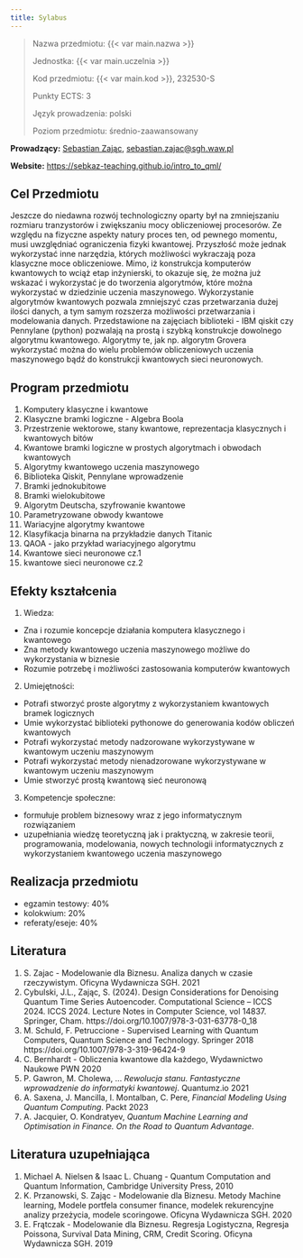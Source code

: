 ```yaml
---
title: Sylabus
---
```


> Nazwa przedmiotu: {{< var main.nazwa >}}
> 
> Jednostka: {{< var main.uczelnia >}}
> 
> Kod przedmiotu: {{< var main.kod >}}, 232530-S
>
> Punkty ECTS: 3
>
> Język prowadzenia: polski
>
> Poziom przedmiotu: średnio-zaawansowany


**Prowadzący:** [Sebastian Zając](https://sebastianzajac.pl), 
  [sebastian.zajac@sgh.waw.pl](mailto:sebastian.zajac@sgh.waw.pl)


**Website:**
  [https://sebkaz-teaching.github.io/intro_to_qml/](https://sebkaz-teaching.github.io/intro_to_qml/)



## Cel Przedmiotu

Jeszcze do niedawna rozwój technologiczny oparty był na zmniejszaniu rozmiaru tranzystorów i zwiększaniu mocy obliczeniowej procesorów. 
Ze względu na fizyczne aspekty natury proces ten, od pewnego momentu, musi uwzględniać ograniczenia fizyki kwantowej. 
Przyszłość może jednak wykorzystać inne narzędzia, których możliwości wykraczają poza klasyczne moce obliczeniowe. 
Mimo, iż konstrukcja komputerów kwantowych to wciąż etap inżynierski, to okazuje się, że można już wskazać i wykorzystać je do tworzenia algorytmów, 
które można wykorzystać w dziedzinie uczenia maszynowego. 
Wykorzystanie algorytmów kwantowych pozwala zmniejszyć czas przetwarzania dużej ilości danych, a tym samym rozszerza możliwości 
przetwarzania i modelowania danych. Przedstawione na zajęciach biblioteki - IBM qiskit czy Pennylane (python) pozwalają na prostą
i szybką konstrukcje dowolnego algorytmu kwantowego. 
Algorytmy te, jak np. algorytm Grovera wykorzystać można do wielu problemów obliczeniowych uczenia
maszynowego bądź do konstrukcji kwantowych sieci neuronowych.

## Program przedmiotu

1. Komputery klasyczne i kwantowe
2. Klasyczne bramki logiczne - Algebra Boola
3. Przestrzenie wektorowe, stany kwantowe, reprezentacja klasycznych i kwantowych bitów
4. Kwantowe bramki logiczne w prostych algorytmach i obwodach kwantowych
5. Algorytmy kwantowego uczenia maszynowego
6. Biblioteka Qiskit, Pennylane wprowadzenie
7. Bramki jednokubitowe
8. Bramki wielokubitowe
9. Algorytm Deutscha, szyfrowanie kwantowe
10. Parametryzowane obwody kwantowe
11. Wariacyjne algorytmy kwantowe
12. Klasyfikacja binarna na przykładzie danych Titanic
13. QAOA - jako przykład wariacyjnego algorytmu
14. Kwantowe sieci neuronowe cz.1
15. kwantowe sieci neuronowe cz.2 


## Efekty kształcenia

1. Wiedza:

- Zna i rozumie koncepcje działania komputera klasycznego i kwantowego
- Zna metody kwantowego uczenia maszynowego możliwe do wykorzystania w biznesie
- Rozumie potrzebę i możliwości zastosowania komputerów kwantowych

2. Umiejętności:

- Potrafi stworzyć proste algorytmy z wykorzystaniem kwantowych bramek logicznych
- Umie wykorzystać biblioteki pythonowe do generowania kodów obliczeń kwantowych
- Potrafi wykorzystać metody nadzorowane wykorzystywane w kwantowym uczeniu maszynowym
- Potrafi wykorzystać metody nienadzorowane wykorzystywane w kwantowym uczeniu maszynowym
- Umie stworzyć prostą kwantową sieć neuronową

3. Kompetencje społeczne:

- formułuje problem biznesowy wraz z jego informatycznym rozwiązaniem
- uzupełniania wiedzę teoretyczną jak i praktyczną, w zakresie teorii, programowania, modelowania, nowych technologii informatycznych z wykorzystaniem kwantowego uczenia maszynowego

## Realizacja przedmiotu

- egzamin testowy: 40\%
- kolokwium: 20\%
- referaty/eseje: 40\%

## Literatura

1. S. Zajac - Modelowanie dla Biznesu. Analiza danych w czasie rzeczywistym. Oficyna Wydawnicza SGH. 2021
2. Cybulski, J.L., Zając, S. (2024). Design Considerations for Denoising Quantum Time Series Autoencoder. Computational Science – ICCS 2024. ICCS 2024. Lecture Notes in Computer Science, vol 14837. Springer, Cham. https://doi.org/10.1007/978-3-031-63778-0_18 
3. M. Schuld, F. Petruccione - Supervised Learning with Quantum Computers, Quantum Science and Technology. Springer 2018 https://doi.org/10.1007/978-3-319-96424-9
4. C. Bernhardt - Obliczenia kwantowe dla każdego, Wydawnictwo Naukowe PWN 2020
5. P. Gawron, M. Cholewa, ... _Rewolucja stanu. Fantastyczne wprowadzenie do informatyki kwantowej_. Quantumz.io 2021
6.  A. Saxena, J. Mancilla, I. Montalban, C. Pere, _Financial Modeling Using Quantum Computing_. Packt 2023
7. A. Jacquier, O. Kondratyev, _Quantum Machine Learning and Optimisation in Finance. On the Road to Quantum Advantage_.

## Literatura uzupełniająca

1. Michael A. Nielsen & Isaac L. Chuang - Quantum Computation and Quantum Information, Cambridge University Press, 2010
2. K. Przanowski, S. Zając - Modelowanie dla Biznesu. Metody Machine learning, Modele portfela consumer finance, modelek rekurencyjne analizy przeżycia, modele scoringowe. Oficyna Wydawnicza SGH. 2020
3. E. Frątczak - Modelowanie dla Biznesu. Regresja Logistyczna, Regresja Poissona, Survival Data Mining, CRM, Credit Scoring. Oficyna Wydawnicza SGH. 2019